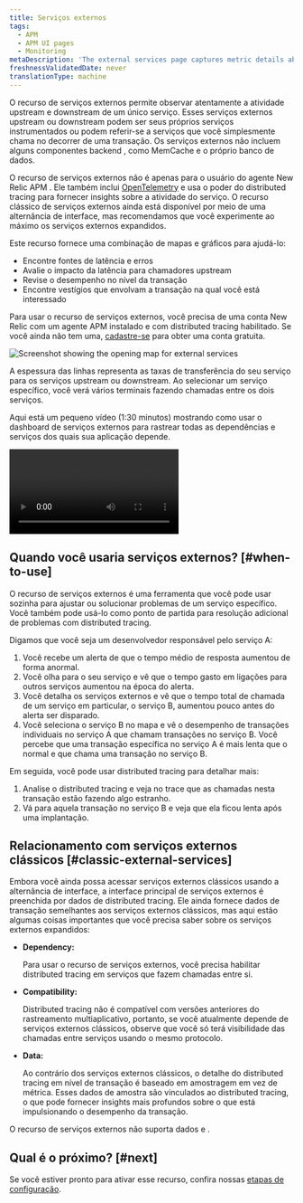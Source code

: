 ```yaml
---
title: Serviços externos
tags:
  - APM
  - APM UI pages
  - Monitoring
metaDescription: 'The external services page captures metric details about out-of-process services such as web services, cloud resources, or other network calls.'
freshnessValidatedDate: never
translationType: machine
---
```



O recurso de serviços externos permite observar atentamente a atividade upstream e downstream de um único serviço. Esses serviços externos upstream ou downstream podem ser seus próprios serviços instrumentados ou podem referir-se a serviços que você simplesmente chama no decorrer de uma transação. Os serviços externos não incluem alguns componentes backend , como MemCache e o próprio banco de dados.

O recurso de serviços externos não é apenas para o usuário do agente New Relic APM . Ele também inclui [OpenTelemetry](/docs/more-integrations/open-source-telemetry-integrations/opentelemetry/introduction-opentelemetry-new-relic) e usa o poder do distributed tracing para fornecer insights sobre a atividade do serviço. O recurso clássico de serviços externos ainda está disponível por meio de uma alternância de interface, mas recomendamos que você experimente ao máximo os serviços externos expandidos.

Este recurso fornece uma combinação de mapas e gráficos para ajudá-lo:

* Encontre fontes de latência e erros
* Avalie o impacto da latência para chamadores upstream
* Revise o desempenho no nível da transação
* Encontre vestígios que envolvam a transação na qual você está interessado

Para usar o recurso de serviços externos, você precisa de uma conta New Relic com um agente APM instalado e com distributed tracing habilitado. Se você ainda não tem uma, [cadastre-se](https://newrelic.com/signup) para obter uma conta gratuita.

<img
  title="Screenshot showing the opening map for external services"
  alt="Screenshot showing the opening map for external services"
  src={apmExternalServiceIntro}
/>

<figcaption>
  A espessura das linhas representa as taxas de transferência do seu serviço para os serviços upstream ou downstream. Ao selecionar um serviço específico, você verá vários terminais fazendo chamadas entre os dois serviços.
</figcaption>

Aqui está um pequeno vídeo (1:30 minutos) mostrando como usar o dashboard de serviços externos para rastrear todas as dependências e serviços dos quais sua aplicação depende.

<Video
  id="903EF9MAql8"
  type="youtube"
/>

## Quando você usaria serviços externos? [#when-to-use]

O recurso de serviços externos é uma ferramenta que você pode usar sozinha para ajustar ou solucionar problemas de um serviço específico. Você também pode usá-lo como ponto de partida para resolução adicional de problemas com distributed tracing.

Digamos que você seja um desenvolvedor responsável pelo serviço A:

1. Você recebe um alerta de que o tempo médio de resposta aumentou de forma anormal.
2. Você olha para o seu serviço e vê que o tempo gasto em ligações para outros serviços aumentou na época do alerta.
3. Você detalha os serviços externos e vê que o tempo total de chamada de um serviço em particular, o serviço B, aumentou pouco antes do alerta ser disparado.
4. Você seleciona o serviço B no mapa e vê o desempenho de transações individuais no serviço A que chamam transações no serviço B. Você percebe que uma transação específica no serviço A é mais lenta que o normal e que chama uma transação no serviço B.

Em seguida, você pode usar distributed tracing para detalhar mais:

1. Analise o distributed tracing e veja no trace que as chamadas nesta transação estão fazendo algo estranho.
2. Vá para aquela transação no serviço B e veja que ela ficou lenta após uma implantação.

## Relacionamento com serviços externos clássicos [#classic-external-services]

Embora você ainda possa acessar serviços externos clássicos usando a alternância de interface, a interface principal de serviços externos é preenchida por dados de distributed tracing. Ele ainda fornece dados de transação semelhantes aos serviços externos clássicos, mas aqui estão algumas coisas importantes que você precisa saber sobre os serviços externos expandidos:

* <DNT>**Dependency:**</DNT>

  Para usar o recurso de serviços externos, você precisa habilitar distributed tracing em serviços que fazem chamadas entre si.

* <DNT>**Compatibility:**</DNT>

  Distributed tracing não é compatível com versões anteriores do rastreamento multiaplicativo, portanto, se você atualmente depende de serviços externos clássicos, observe que você só terá visibilidade das chamadas entre serviços usando o mesmo protocolo.

* <DNT>**Data:**</DNT>

  Ao contrário dos serviços externos clássicos, o detalhe do distributed tracing em nível de transação é baseado em amostragem em vez de métrica. Esses dados de amostra são vinculados ao distributed tracing, o que pode fornecer insights mais profundos sobre o que está impulsionando o desempenho da transação.

<Callout variant="tip">
  O recurso de serviços externos não suporta dados <InlinePopover type="browser"/>e <InlinePopover type="mobile"/>.
</Callout>

## Qual é o próximo? [#next]

Se você estiver pronto para ativar esse recurso, confira nossas [etapas de configuração](/docs/apm/apm-ui-pages/monitoring/external-services/external-services-setup).